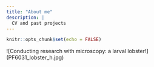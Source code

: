 ```yaml
---
title: "About me"
description: |
  CV and past projects
---
```


```r
knitr::opts_chunk$set(echo = FALSE)
```




![Conducting research with microscopy: a larval lobster!] (PF6031_lobster_h.jpg)



















